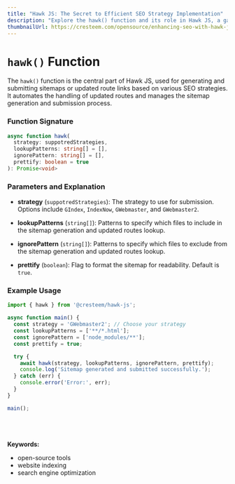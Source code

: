 ---
title: "Hawk JS: The Secret to Efficient SEO Strategy Implementation"
description: "Explore the hawk() function and its role in Hawk JS, a game-changer for developers looking to enhance their SEO strategies through effective sitemap creation and submission."
thumbnailUrl: https://cresteem.com/opensource/enhancing-seo-with-hawk-js/thumbnail.png
---

# `hawk()` Function

The `hawk()` function is the central part of Hawk JS, used for generating and submitting sitemaps or updated route links based on various SEO strategies. It automates the handling of updated routes and manages the sitemap generation and submission process.

### Function Signature

```typescript
async function hawk(
  strategy: suppotredStrategies,
  lookupPatterns: string[] = [],
  ignorePattern: string[] = [],
  prettify: boolean = true
): Promise<void>
```

### Parameters and Explanation

- **strategy** (`suppotredStrategies`): The strategy to use for submission. Options include `GIndex`, `IndexNow`, `GWebmaster`, and `GWebmaster2`.

- **lookupPatterns** (`string[]`): Patterns to specify which files to include in the sitemap generation and updated routes lookup.

- **ignorePattern** (`string[]`): Patterns to specify which files to exclude from the sitemap generation and updated routes lookup.

- **prettify** (`boolean`): Flag to format the sitemap for readability. Default is `true`.


### Example Usage

```js
import { hawk } from '@cresteem/hawk-js';

async function main() {
  const strategy = 'GWebmaster2'; // Choose your strategy
  const lookupPatterns = ['**/*.html'];
  const ignorePattern = ['node_modules/**'];
  const prettify = true;

  try {
    await hawk(strategy, lookupPatterns, ignorePattern, prettify);
    console.log('Sitemap generated and submitted successfully.');
  } catch (err) {
    console.error('Error:', err);
  }
}

main();
```

<br/>
<br/>
<br/>
<strong>Keywords:</strong>
<ul className={style.keywords}>
    <li>open-source tools</li>
    <li>website indexing</li>
    <li>search engine optimization</li>
</ul>